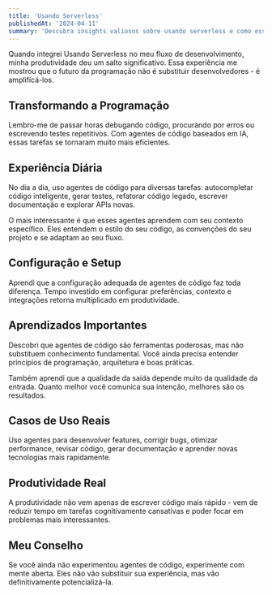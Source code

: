 ```yaml
---
title: 'Usando Serverless'
publishedAt: '2024-04-11'
summary: 'Descubra insights valiosos sobre usando serverless e como essa tecnologia pode transformar sua forma de trabalhar com IA e desenvolvimento.'
---
```



Quando integrei Usando Serverless no meu fluxo de desenvolvimento, minha produtividade deu um salto significativo. Essa experiência me mostrou que o futuro da programação não é substituir desenvolvedores - é amplificá-los.

## Transformando a Programação

Lembro-me de passar horas debugando código, procurando por erros ou escrevendo testes repetitivos. Com agentes de código baseados em IA, essas tarefas se tornaram muito mais eficientes.

## Experiência Diária

No dia a dia, uso agentes de código para diversas tarefas: autocompletar código inteligente, gerar testes, refatorar código legado, escrever documentação e explorar APIs novas.

O mais interessante é que esses agentes aprendem com seu contexto específico. Eles entendem o estilo do seu código, as convenções do seu projeto e se adaptam ao seu fluxo.

## Configuração e Setup

Aprendi que a configuração adequada de agentes de código faz toda diferença. Tempo investido em configurar preferências, contexto e integrações retorna multiplicado em produtividade.

## Aprendizados Importantes

Descobri que agentes de código são ferramentas poderosas, mas não substituem conhecimento fundamental. Você ainda precisa entender princípios de programação, arquitetura e boas práticas.

Também aprendi que a qualidade da saída depende muito da qualidade da entrada. Quanto melhor você comunica sua intenção, melhores são os resultados.

## Casos de Uso Reais

Uso agentes para desenvolver features, corrigir bugs, otimizar performance, revisar código, gerar documentação e aprender novas tecnologias mais rapidamente.

## Produtividade Real

A produtividade não vem apenas de escrever código mais rápido - vem de reduzir tempo em tarefas cognitivamente cansativas e poder focar em problemas mais interessantes.

## Meu Conselho

Se você ainda não experimentou agentes de código, experimente com mente aberta. Eles não vão substituir sua experiência, mas vão definitivamente potencializá-la.
